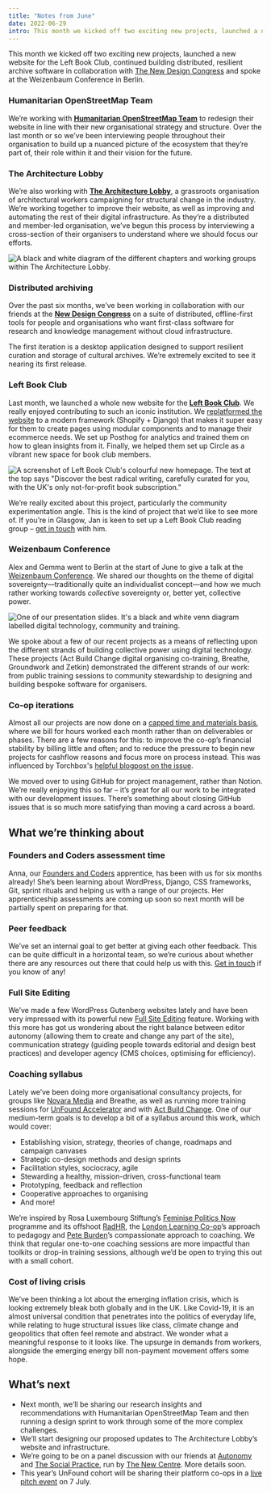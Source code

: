 ```yaml
---
title: "Notes from June"
date: 2022-06-29
intro: This month we kicked off two exciting new projects, launched a new website for the Left Book Club, continued building distributed, resilient archive software in collaboration with The New Design Congress and spoke at the Weizenbaum Conference in Berlin.
---
```


This month we kicked off two exciting new projects, launched a new website for the Left Book Club, continued building distributed, resilient archive software in collaboration with [The New Design Congress](https://newdesigncongress.org/en/) and spoke at the Weizenbaum Conference in Berlin.

### Humanitarian OpenStreetMap Team

We’re working with [**Humanitarian OpenStreetMap Team**](https://hotosm.org/) to redesign their website in line with their new organisational strategy and structure. Over the last month or so we’ve been interviewing people throughout their organisation to build up a nuanced picture of the ecosystem that they’re part of, their role within it and their vision for the future.

### The Architecture Lobby

We’re also working with [**The Architecture Lobby**](http://architecture-lobby.org/), a grassroots organisation of architectural workers campaigning for structural change in the industry. We’re working together to improve their website, as well as improving and automating the rest of their digital infrastructure. As they’re a distributed and member-led organisation, we’ve begun this process by interviewing a cross-section of their organisers to understand where we should focus our efforts.

![A black and white diagram of the different chapters and working groups within The Architecture Lobby.](../../assets/architecture-lobby.jpeg)

### Distributed archiving

Over the past six months, we’ve been working in collaboration with our friends at the [**New Design Congress**](https://newdesigncongress.org/en/) on a suite of distributed, offline-first tools for people and organisations who want first-class software for research and knowledge management without cloud infrastructure.

The first iteration is a desktop application designed to support resilient curation and storage of cultural archives. We’re extremely excited to see it nearing its first release.

### Left Book Club

Last month, we launched a whole new website for the [**Left Book Club**](https://leftbookclub.com/). We really enjoyed contributing to such an iconic institution. We [replatformed the website](https://github.com/commonknowledge/leftbookclub/) to a modern framework (Shopify + Django) that makes it super easy for them to create pages using modular components and to manage their ecommerce needs. We set up Posthog for analytics and trained them on how to glean insights from it. Finally, we helped them set up Circle as a vibrant new space for book club members.

![A screenshot of Left Book Club's colourful new homepage. The text at the top says "Discover the best radical writing, carefully curated for you, with the UK's only not-for-profit book subscription."](../../assets/left-book-club-2022.jpg)

We’re really excited about this project, particularly the community experimentation angle. This is the kind of project that we’d like to see more of. If you’re in Glasgow, Jan is keen to set up a Left Book Club reading group – [get in touch](mailto:jan@commonknowledge.coop) with him.

### Weizenbaum Conference

Alex and Gemma went to Berlin at the start of June to give a talk at the [Weizenbaum Conference](https://www.weizenbaum-conference.de/). We shared our thoughts on the theme of digital sovereignty—traditionally quite an individualist concept—and how we much rather working towards *collective* sovereignty or, better yet, collective power.

![One of our presentation slides. It's a black and white venn diagram labelled digital technology, community and training.](../../assets/weizenbaum-conference.jpeg)

We spoke about a few of our recent projects as a means of reflecting upon the different strands of building collective power using digital technology. These projects (Act Build Change digital organising co-training, Breathe, Groundwork and Zetkin) demonstrated the different strands of our work: from public training sessions to community stewardship to designing and building bespoke software for organisers.

### Co-op iterations

Almost all our projects are now done on a [capped time and materials basis](https://en.wikipedia.org/wiki/Agile_contracts#Capped_Time_and_materials_Contracts), where we bill for hours worked each month rather than on deliverables or phases. There are a few reasons for this: to improve the co-op’s financial stability by billing little and often; and to reduce the pressure to begin new projects for cashflow reasons and focus more on process instead. This was influenced by Torchbox's [helpful blogpost on the issue](https://torchbox.com/blog/agile-contracts-vs-fixed-price-contracts/).

We moved over to using GitHub for project management, rather than Notion. We’re really enjoying this so far – it’s great for all our work to be integrated with our development issues. There’s something about closing GitHub issues that is so much more satisfying than moving a card across a board.

## What we’re thinking about

### Founders and Coders assessment time

Anna, our [Founders and Coders](https://www.foundersandcoders.com/) apprentice, has been with us for six months already! She’s been learning about WordPress, Django, CSS frameworks, Git, sprint rituals and helping us with a range of our projects. Her apprenticeship assessments are coming up soon so next month will be partially spent on preparing for that.

### Peer feedback

We’ve set an internal goal to get better at giving each other feedback. This can be quite difficult in a horizontal team, so we’re curious about whether there are any resources out there that could help us with this. [Get in touch](mailto:hello@commonknowledge.coop) if you know of any!

### Full Site Editing

We’ve made a few WordPress Gutenberg websites lately and have been very impressed with its powerful new [Full Site Editing](https://developer.wordpress.org/block-editor/getting-started/full-site-editing/) feature. Working with this more has got us wondering about the right balance between editor autonomy (allowing them to create and change any part of the site), communication strategy (guiding people towards editorial and design best practices) and developer agency (CMS choices, optimising for efficiency).

### Coaching syllabus

Lately we’ve been doing more organisational consultancy projects, for groups like [Novara Media](https://novaramedia.com/) and Breathe, as well as running more training sessions for [UnFound Accelerator](https://www.uk.coop/start-new-co-op/support/start-platform-co-op/unfound-accelerator) and with [Act Build Change](https://actbuildchange.com/). One of our medium-term goals is to develop a bit of a syllabus around this work, which would cover:

- Establishing vision, strategy, theories of change, roadmaps and campaign canvases
- Strategic co-design methods and design sprints
- Facilitation styles, sociocracy, agile
- Stewarding a healthy, mission-driven, cross-functional team
- Prototyping, feedback and reflection
- Cooperative approaches to organising
- And more!

We’re inspired by Rosa Luxembourg Stiftung’s [Feminise Politics Now](https://www.rosalux.eu/en/article/1586.feminise-politics-now.html) programme and its offshoot [RadHR](https://radhr.org/), the [London Learning Co-op](https://www.londonlearningcoop.com/)’s approach to pedagogy and [Pete Burden](https://twitter.com/peteburden)’s compassionate approach to coaching. We think that regular one-to-one coaching sessions are more impactful than toolkits or drop-in training sessions, although we’d be open to trying this out with a small cohort.

### Cost of living crisis

We’ve been thinking a lot about the emerging inflation crisis, which is looking extremely bleak both globally and in the UK. Like Covid-19, it is an almost universal condition that penetrates into the politics of everyday life, while relating to huge structural issues like class, climate change and geopolitics that often feel remote and abstract. We wonder what a meaningful response to it looks like. The upsurge in demands from workers, alongside the emerging    energy bill non-payment movement offers some hope.

## What’s next

- Next month, we’ll be sharing our research insights and recommendations with Humanitarian OpenStreetMap Team and then running a design sprint to work through some of the more complex challenges.
- We’ll start designing our proposed updates to The Architecture Lobby’s website and infrastructure.
- We’re going to be on a panel discussion with our friends at [Autonomy](https://autonomy.work/) and [The Social Practice](https://www.thesocialpractice.org/), run by [The New Centre](https://thenewcentre.org/). More details soon.
- This year’s UnFound cohort will be sharing their platform co-ops in a [live pitch event](https://www.uk.coop/events-and-training/events-calendar/unfound-accelerator-2022-live-pitch-event) on 7 July.
